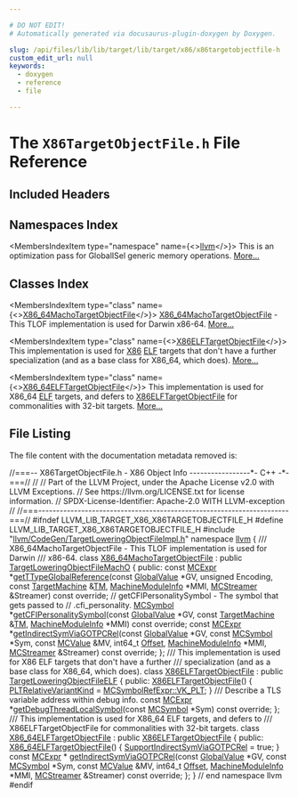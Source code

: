 ```yaml
---

# DO NOT EDIT!
# Automatically generated via docusaurus-plugin-doxygen by Doxygen.

slug: /api/files/lib/lib/target/lib/target/x86/x86targetobjectfile-h
custom_edit_url: null
keywords:
  - doxygen
  - reference
  - file

---
```





# The `X86TargetObjectFile.h` File Reference

<DoxygenPage pluginConfig={pluginConfig}>



## Included Headers

<IncludesList>
<IncludesListItem
  filePath="llvm/CodeGen/TargetLoweringObjectFileImpl.h"
  permalink="/docs/api/files/include/include/llvm/include/llvm/codegen/targetloweringobjectfileimpl-h"
  isLocal="true" />
</IncludesList>

## Namespaces Index

<MembersIndex>

<MembersIndexItem
  type="namespace"
  name={<><a href="/docs/api/namespaces/llvm">llvm</a></>}>
This is an optimization pass for GlobalISel generic memory operations. <a href="/docs/api/namespaces/llvm/#details">More...</a>
</MembersIndexItem>

</MembersIndex>

## Classes Index

<MembersIndex>

<MembersIndexItem
  type="class"
  name={<><a href="/docs/api/classes/llvm/x86-64machotargetobjectfile">X86_64MachoTargetObjectFile</a></>}>
<a href="/docs/api/classes/llvm/x86-64machotargetobjectfile">X86&#95;64MachoTargetObjectFile</a> - This TLOF implementation is used for Darwin x86-64. <a href="/docs/api/classes/llvm/x86-64machotargetobjectfile/#details">More...</a>
</MembersIndexItem>

<MembersIndexItem
  type="class"
  name={<><a href="/docs/api/classes/llvm/x86elftargetobjectfile">X86ELFTargetObjectFile</a></>}>
This implementation is used for <a href="/docs/api/namespaces/llvm/x86">X86</a> <a href="/docs/api/namespaces/llvm/elf">ELF</a> targets that don&#39;t have a further specialization (and as a base class for X86&#95;64, which does). <a href="/docs/api/classes/llvm/x86elftargetobjectfile/#details">More...</a>
</MembersIndexItem>

<MembersIndexItem
  type="class"
  name={<><a href="/docs/api/classes/llvm/x86-64elftargetobjectfile">X86_64ELFTargetObjectFile</a></>}>
This implementation is used for X86&#95;64 <a href="/docs/api/namespaces/llvm/elf">ELF</a> targets, and defers to <a href="/docs/api/classes/llvm/x86elftargetobjectfile">X86ELFTargetObjectFile</a> for commonalities with 32-bit targets. <a href="/docs/api/classes/llvm/x86-64elftargetobjectfile/#details">More...</a>
</MembersIndexItem>

</MembersIndex>


## File Listing

The file content with the documentation metadata removed is:

<ProgramListing>

<Link id="l00001" /><CodeLine lineNumber="1"><Highlight kind="comment">//===-- X86TargetObjectFile.h - X86 Object Info -----------------&#42;- C++ -&#42;-===//</Highlight><Highlight kind="normal"></Highlight></CodeLine>
<Link id="l00002" /><CodeLine lineNumber="2"><Highlight kind="normal"></Highlight><Highlight kind="comment">//</Highlight><Highlight kind="normal"></Highlight></CodeLine>
<Link id="l00003" /><CodeLine lineNumber="3"><Highlight kind="normal"></Highlight><Highlight kind="comment">// Part of the LLVM Project, under the Apache License v2.0 with LLVM Exceptions.</Highlight><Highlight kind="normal"></Highlight></CodeLine>
<Link id="l00004" /><CodeLine lineNumber="4"><Highlight kind="normal"></Highlight><Highlight kind="comment">// See https://llvm.org/LICENSE.txt for license information.</Highlight><Highlight kind="normal"></Highlight></CodeLine>
<Link id="l00005" /><CodeLine lineNumber="5"><Highlight kind="normal"></Highlight><Highlight kind="comment">// SPDX-License-Identifier: Apache-2.0 WITH LLVM-exception</Highlight><Highlight kind="normal"></Highlight></CodeLine>
<Link id="l00006" /><CodeLine lineNumber="6"><Highlight kind="normal"></Highlight><Highlight kind="comment">//</Highlight><Highlight kind="normal"></Highlight></CodeLine>
<Link id="l00007" /><CodeLine lineNumber="7"><Highlight kind="normal"></Highlight><Highlight kind="comment">//===----------------------------------------------------------------------===//</Highlight><Highlight kind="normal"></Highlight></CodeLine>
<Link id="l00008" /><CodeLine lineNumber="8"><Highlight kind="normal"></Highlight></CodeLine>
<Link id="l00009" /><CodeLine lineNumber="9"><Highlight kind="normal"></Highlight><Highlight kind="preprocessor">#ifndef LLVM&#95;LIB&#95;TARGET&#95;X86&#95;X86TARGETOBJECTFILE&#95;H</Highlight><Highlight kind="normal"></Highlight></CodeLine>
<Link id="l00010" /><CodeLine lineNumber="10"><Highlight kind="normal"></Highlight><Highlight kind="preprocessor">#define LLVM&#95;LIB&#95;TARGET&#95;X86&#95;X86TARGETOBJECTFILE&#95;H</Highlight><Highlight kind="normal"></Highlight></CodeLine>
<Link id="l00011" /><CodeLine lineNumber="11"><Highlight kind="normal"></Highlight></CodeLine>
<Link id="l00012" /><CodeLine lineNumber="12"><Highlight kind="normal"></Highlight><Highlight kind="preprocessor">#include &quot;<a href="/docs/api/files/include/include/llvm/include/llvm/codegen/targetloweringobjectfileimpl-h">llvm/CodeGen/TargetLoweringObjectFileImpl.h</a>&quot;</Highlight><Highlight kind="normal"></Highlight></CodeLine>
<Link id="l00013" /><CodeLine lineNumber="13"><Highlight kind="normal"></Highlight></CodeLine>
<Link id="l00014" /><CodeLine lineNumber="14"><Highlight kind="normal"></Highlight><Highlight kind="keyword">namespace </Highlight><Highlight kind="normal"><a href="/docs/api/namespaces/llvm">llvm</a> &#123;</Highlight></CodeLine>
<Link id="l00015" /><CodeLine lineNumber="15"><Highlight kind="normal"></Highlight><Highlight kind="comment"></Highlight></CodeLine>
<Link id="l00016" /><CodeLine lineNumber="16"><Highlight kind="comment">  /// X86&#95;64MachoTargetObjectFile - This TLOF implementation is used for Darwin</Highlight></CodeLine>
<Link id="l00017" /><CodeLine lineNumber="17"><Highlight kind="comment">  /// x86-64.</Highlight><Highlight kind="normal"></Highlight></CodeLine>
<Link id="l00018" /><CodeLine lineNumber="18" lineLink="/docs/api/classes/llvm/x86-64machotargetobjectfile"><Highlight kind="normal">  </Highlight><Highlight kind="keyword">class </Highlight><Highlight kind="normal"><a href="/docs/api/classes/llvm/x86-64machotargetobjectfile">X86&#95;64MachoTargetObjectFile</a> : </Highlight><Highlight kind="keyword">public</Highlight><Highlight kind="normal"> <a href="/docs/api/classes/llvm/targetloweringobjectfilemacho/#ac5dc783f834157cbb7cd4ef5ee6db9a0">TargetLoweringObjectFileMachO</a> &#123;</Highlight></CodeLine>
<Link id="l00019" /><CodeLine lineNumber="19"><Highlight kind="normal">  </Highlight><Highlight kind="keyword">public</Highlight><Highlight kind="normal">:</Highlight></CodeLine>
<Link id="l00020" /><CodeLine lineNumber="20"><Highlight kind="normal">    </Highlight><Highlight kind="keyword">const</Highlight><Highlight kind="normal"> <a href="/docs/api/classes/llvm/mcexpr">MCExpr</a> &#42;<a href="/docs/api/classes/llvm/x86-64machotargetobjectfile/#a17558be02e5c14c099a7f347669a3132">getTTypeGlobalReference</a>(</Highlight><Highlight kind="keyword">const</Highlight><Highlight kind="normal"> <a href="/docs/api/classes/llvm/globalvalue">GlobalValue</a> &#42;GV,</Highlight></CodeLine>
<Link id="l00021" /><CodeLine lineNumber="21"><Highlight kind="normal">                                          </Highlight><Highlight kind="keywordtype">unsigned</Highlight><Highlight kind="normal"> Encoding,</Highlight></CodeLine>
<Link id="l00022" /><CodeLine lineNumber="22"><Highlight kind="normal">                                          </Highlight><Highlight kind="keyword">const</Highlight><Highlight kind="normal"> <a href="/docs/api/classes/llvm/targetmachine">TargetMachine</a> &amp;<a href="/docs/api/classes/llvm/targetloweringobjectfile/#a4ef15b6d500629e31fb3787b7a0d7bb0">TM</a>,</Highlight></CodeLine>
<Link id="l00023" /><CodeLine lineNumber="23"><Highlight kind="normal">                                          <a href="/docs/api/classes/llvm/machinemoduleinfo">MachineModuleInfo</a> &#42;MMI,</Highlight></CodeLine>
<Link id="l00024" /><CodeLine lineNumber="24"><Highlight kind="normal">                                          <a href="/docs/api/classes/llvm/mcstreamer">MCStreamer</a> &amp;Streamer) </Highlight><Highlight kind="keyword">const override</Highlight><Highlight kind="normal">;</Highlight></CodeLine>
<Link id="l00025" /><CodeLine lineNumber="25"><Highlight kind="normal"></Highlight></CodeLine>
<Link id="l00026" /><CodeLine lineNumber="26"><Highlight kind="normal">    </Highlight><Highlight kind="comment">// getCFIPersonalitySymbol - The symbol that gets passed to</Highlight><Highlight kind="normal"></Highlight></CodeLine>
<Link id="l00027" /><CodeLine lineNumber="27"><Highlight kind="normal">    </Highlight><Highlight kind="comment">// .cfi&#95;personality.</Highlight><Highlight kind="normal"></Highlight></CodeLine>
<Link id="l00028" /><CodeLine lineNumber="28"><Highlight kind="normal">    <a href="/docs/api/classes/llvm/mcsymbol">MCSymbol</a> &#42;<a href="/docs/api/classes/llvm/x86-64machotargetobjectfile/#a49cd7c7407f001a8a28905c11d22b1e4">getCFIPersonalitySymbol</a>(</Highlight><Highlight kind="keyword">const</Highlight><Highlight kind="normal"> <a href="/docs/api/classes/llvm/globalvalue">GlobalValue</a> &#42;GV,</Highlight></CodeLine>
<Link id="l00029" /><CodeLine lineNumber="29"><Highlight kind="normal">                                      </Highlight><Highlight kind="keyword">const</Highlight><Highlight kind="normal"> <a href="/docs/api/classes/llvm/targetmachine">TargetMachine</a> &amp;<a href="/docs/api/classes/llvm/targetloweringobjectfile/#a4ef15b6d500629e31fb3787b7a0d7bb0">TM</a>,</Highlight></CodeLine>
<Link id="l00030" /><CodeLine lineNumber="30"><Highlight kind="normal">                                      <a href="/docs/api/classes/llvm/machinemoduleinfo">MachineModuleInfo</a> &#42;MMI) </Highlight><Highlight kind="keyword">const override</Highlight><Highlight kind="normal">;</Highlight></CodeLine>
<Link id="l00031" /><CodeLine lineNumber="31"><Highlight kind="normal"></Highlight></CodeLine>
<Link id="l00032" /><CodeLine lineNumber="32"><Highlight kind="normal">    </Highlight><Highlight kind="keyword">const</Highlight><Highlight kind="normal"> <a href="/docs/api/classes/llvm/mcexpr">MCExpr</a> &#42;<a href="/docs/api/classes/llvm/x86-64machotargetobjectfile/#abe4296cf38fa7bebb355865172c0acac">getIndirectSymViaGOTPCRel</a>(</Highlight><Highlight kind="keyword">const</Highlight><Highlight kind="normal"> <a href="/docs/api/classes/llvm/globalvalue">GlobalValue</a> &#42;GV,</Highlight></CodeLine>
<Link id="l00033" /><CodeLine lineNumber="33"><Highlight kind="normal">                                            </Highlight><Highlight kind="keyword">const</Highlight><Highlight kind="normal"> <a href="/docs/api/classes/llvm/mcsymbol">MCSymbol</a> &#42;Sym,</Highlight></CodeLine>
<Link id="l00034" /><CodeLine lineNumber="34"><Highlight kind="normal">                                            </Highlight><Highlight kind="keyword">const</Highlight><Highlight kind="normal"> <a href="/docs/api/classes/llvm/mcvalue">MCValue</a> &amp;MV, int64&#95;t <a href="/docs/api/namespaces/llvm/#a05f5b9a11bdcc5feba62899f95dcf878a3134224cba2545bc57954d3b072aebb4">Offset</a>,</Highlight></CodeLine>
<Link id="l00035" /><CodeLine lineNumber="35"><Highlight kind="normal">                                            <a href="/docs/api/classes/llvm/machinemoduleinfo">MachineModuleInfo</a> &#42;MMI,</Highlight></CodeLine>
<Link id="l00036" /><CodeLine lineNumber="36"><Highlight kind="normal">                                            <a href="/docs/api/classes/llvm/mcstreamer">MCStreamer</a> &amp;Streamer) </Highlight><Highlight kind="keyword">const override</Highlight><Highlight kind="normal">;</Highlight></CodeLine>
<Link id="l00037" /><CodeLine lineNumber="37"><Highlight kind="normal">  &#125;;</Highlight></CodeLine>
<Link id="l00038" /><CodeLine lineNumber="38"><Highlight kind="normal"></Highlight><Highlight kind="comment"></Highlight></CodeLine>
<Link id="l00039" /><CodeLine lineNumber="39"><Highlight kind="comment">  /// This implementation is used for X86 ELF targets that don&#39;t have a further</Highlight></CodeLine>
<Link id="l00040" /><CodeLine lineNumber="40"><Highlight kind="comment">  /// specialization (and as a base class for X86&#95;64, which does).</Highlight><Highlight kind="normal"></Highlight></CodeLine>
<Link id="l00041" /><CodeLine lineNumber="41" lineLink="/docs/api/classes/llvm/x86elftargetobjectfile"><Highlight kind="normal">  </Highlight><Highlight kind="keyword">class </Highlight><Highlight kind="normal"><a href="/docs/api/classes/llvm/x86elftargetobjectfile/#a6afbb669f707221e6f260cd18ecbf2ed">X86ELFTargetObjectFile</a> : </Highlight><Highlight kind="keyword">public</Highlight><Highlight kind="normal"> <a href="/docs/api/classes/llvm/targetloweringobjectfileelf/#a4d90e4287f4b1f4c7a0e9391000539c5">TargetLoweringObjectFileELF</a> &#123;</Highlight></CodeLine>
<Link id="l00042" /><CodeLine lineNumber="42"><Highlight kind="normal">  </Highlight><Highlight kind="keyword">public</Highlight><Highlight kind="normal">:</Highlight></CodeLine>
<Link id="l00043" /><CodeLine lineNumber="43" lineLink="/docs/api/classes/llvm/x86elftargetobjectfile/#a6afbb669f707221e6f260cd18ecbf2ed"><Highlight kind="normal">    <a href="/docs/api/classes/llvm/x86elftargetobjectfile/#a6afbb669f707221e6f260cd18ecbf2ed">X86ELFTargetObjectFile</a>() &#123;</Highlight></CodeLine>
<Link id="l00044" /><CodeLine lineNumber="44"><Highlight kind="normal">      <a href="/docs/api/classes/llvm/targetloweringobjectfileelf/#aeb52d995234fdf6809487cc889727516">PLTRelativeVariantKind</a> = <a href="/docs/api/classes/llvm/mcsymbolrefexpr/#a5c463f6352570ee778c35c40949c4985ab5951d4b3308f406e60e2bf743b14ca4">MCSymbolRefExpr::VK&#95;PLT</a>;</Highlight></CodeLine>
<Link id="l00045" /><CodeLine lineNumber="45"><Highlight kind="normal">    &#125;</Highlight><Highlight kind="comment"></Highlight></CodeLine>
<Link id="l00046" /><CodeLine lineNumber="46"><Highlight kind="comment">    /// Describe a TLS variable address within debug info.</Highlight><Highlight kind="normal"></Highlight></CodeLine>
<Link id="l00047" /><CodeLine lineNumber="47"><Highlight kind="normal">    </Highlight><Highlight kind="keyword">const</Highlight><Highlight kind="normal"> <a href="/docs/api/classes/llvm/mcexpr">MCExpr</a> &#42;<a href="/docs/api/classes/llvm/x86elftargetobjectfile/#a98e6b09f214872dfea075356cab62e87">getDebugThreadLocalSymbol</a>(</Highlight><Highlight kind="keyword">const</Highlight><Highlight kind="normal"> <a href="/docs/api/classes/llvm/mcsymbol">MCSymbol</a> &#42;Sym) </Highlight><Highlight kind="keyword">const override</Highlight><Highlight kind="normal">;</Highlight></CodeLine>
<Link id="l00048" /><CodeLine lineNumber="48"><Highlight kind="normal">  &#125;;</Highlight></CodeLine>
<Link id="l00049" /><CodeLine lineNumber="49"><Highlight kind="normal"></Highlight><Highlight kind="comment"></Highlight></CodeLine>
<Link id="l00050" /><CodeLine lineNumber="50"><Highlight kind="comment">  /// This implementation is used for X86&#95;64 ELF targets, and defers to</Highlight></CodeLine>
<Link id="l00051" /><CodeLine lineNumber="51"><Highlight kind="comment">  /// X86ELFTargetObjectFile for commonalities with 32-bit targets.</Highlight><Highlight kind="normal"></Highlight></CodeLine>
<Link id="l00052" /><CodeLine lineNumber="52" lineLink="/docs/api/classes/llvm/x86-64elftargetobjectfile"><Highlight kind="normal">  </Highlight><Highlight kind="keyword">class </Highlight><Highlight kind="normal"><a href="/docs/api/classes/llvm/x86-64elftargetobjectfile/#a5e8f95e4147907fdfff44e082a5f5248">X86&#95;64ELFTargetObjectFile</a> : </Highlight><Highlight kind="keyword">public</Highlight><Highlight kind="normal"> <a href="/docs/api/classes/llvm/x86elftargetobjectfile/#a6afbb669f707221e6f260cd18ecbf2ed">X86ELFTargetObjectFile</a> &#123;</Highlight></CodeLine>
<Link id="l00053" /><CodeLine lineNumber="53"><Highlight kind="normal">  </Highlight><Highlight kind="keyword">public</Highlight><Highlight kind="normal">:</Highlight></CodeLine>
<Link id="l00054" /><CodeLine lineNumber="54" lineLink="/docs/api/classes/llvm/x86-64elftargetobjectfile/#a5e8f95e4147907fdfff44e082a5f5248"><Highlight kind="normal">    <a href="/docs/api/classes/llvm/x86-64elftargetobjectfile/#a5e8f95e4147907fdfff44e082a5f5248">X86&#95;64ELFTargetObjectFile</a>() &#123; <a href="/docs/api/classes/llvm/targetloweringobjectfile/#a2591aeb850ebb8374e27efd823bda866">SupportIndirectSymViaGOTPCRel</a> = </Highlight><Highlight kind="keyword">true</Highlight><Highlight kind="normal">; &#125;</Highlight></CodeLine>
<Link id="l00055" /><CodeLine lineNumber="55"><Highlight kind="normal"></Highlight></CodeLine>
<Link id="l00056" /><CodeLine lineNumber="56"><Highlight kind="normal">    </Highlight><Highlight kind="keyword">const</Highlight><Highlight kind="normal"> <a href="/docs/api/classes/llvm/mcexpr">MCExpr</a> &#42;</Highlight></CodeLine>
<Link id="l00057" /><CodeLine lineNumber="57"><Highlight kind="normal">    <a href="/docs/api/classes/llvm/x86-64elftargetobjectfile/#a7fade16e9dc1ebc9b6974b12857f5abe">getIndirectSymViaGOTPCRel</a>(</Highlight><Highlight kind="keyword">const</Highlight><Highlight kind="normal"> <a href="/docs/api/classes/llvm/globalvalue">GlobalValue</a> &#42;GV, </Highlight><Highlight kind="keyword">const</Highlight><Highlight kind="normal"> <a href="/docs/api/classes/llvm/mcsymbol">MCSymbol</a> &#42;Sym,</Highlight></CodeLine>
<Link id="l00058" /><CodeLine lineNumber="58"><Highlight kind="normal">                              </Highlight><Highlight kind="keyword">const</Highlight><Highlight kind="normal"> <a href="/docs/api/classes/llvm/mcvalue">MCValue</a> &amp;MV, int64&#95;t <a href="/docs/api/namespaces/llvm/#a05f5b9a11bdcc5feba62899f95dcf878a3134224cba2545bc57954d3b072aebb4">Offset</a>,</Highlight></CodeLine>
<Link id="l00059" /><CodeLine lineNumber="59"><Highlight kind="normal">                              <a href="/docs/api/classes/llvm/machinemoduleinfo">MachineModuleInfo</a> &#42;MMI,</Highlight></CodeLine>
<Link id="l00060" /><CodeLine lineNumber="60"><Highlight kind="normal">                              <a href="/docs/api/classes/llvm/mcstreamer">MCStreamer</a> &amp;Streamer) </Highlight><Highlight kind="keyword">const override</Highlight><Highlight kind="normal">;</Highlight></CodeLine>
<Link id="l00061" /><CodeLine lineNumber="61"><Highlight kind="normal">  &#125;;</Highlight></CodeLine>
<Link id="l00062" /><CodeLine lineNumber="62"><Highlight kind="normal"></Highlight></CodeLine>
<Link id="l00063" /><CodeLine lineNumber="63"><Highlight kind="normal">&#125; </Highlight><Highlight kind="comment">// end namespace llvm</Highlight><Highlight kind="normal"></Highlight></CodeLine>
<Link id="l00064" /><CodeLine lineNumber="64"><Highlight kind="normal"></Highlight></CodeLine>
<Link id="l00065" /><CodeLine lineNumber="65"><Highlight kind="normal"></Highlight><Highlight kind="preprocessor">#endif</Highlight></CodeLine>

</ProgramListing>

</DoxygenPage>
